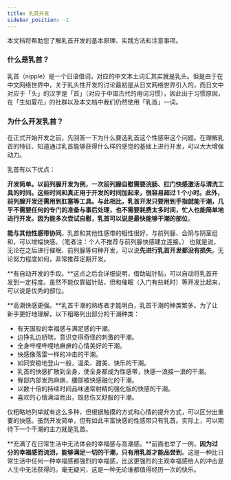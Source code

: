 ```yaml
---
title: 乳首开发
sidebar_position: -1
---
```


本文档将帮助您了解乳首开发的基本原理、实践方法和注意事项。

### 什么是乳首？

乳首（nipple）是一个日语借词，对应的中文本土词汇其实就是乳头。但是由于在中文网络世界中，关于乳头性开发的讨论最初是从日文网络世界引入的，而日文中对应于「头」的汉字是「首」（对应于中国古代的用词习惯），因此出于习惯原因，在「生如夏花」的社群以及本文档中我们仍然使用「乳首」一词。

### 为什么开发乳首？

在正式开始开发之前，先回答一下为什么要选乳首这个性感带这个问题。在理解乳首的特征、知道通过乳首能够获得什么样的感觉的基础上进行开发，可以大大增强动力。

乳首有以下优点：

**开发简单。**以前列腺开发为例，一次前列腺自慰需要浣肠、肛门快感激活与清洗工具的时间。这些时间和真正用于开发的时间加起来，很容易超过 1 个小时。此外，前列腺开发还需用到肛塞等工具。与此相比，乳首开发只要用到手指就能干潮，几乎不需要任何的专门的准备与事后处理，也不需要耗费太多时间，**忙人也能简单地进行开发**。因为能多次尝试自慰，乳首可以说是**最快能够干潮的部位**。

**能与其他性感带协同**。乳首和其他性感带的相性很好，与前列腺、会阴与阴茎组和，可以增幅快感。（笔者注：个人不推荐与前列腺快感建立连接。）
也就是说，无论在之后进行催眠、前列腺等何种开发，可以说**先进行乳首开发都没有损失**。无论努力程度如何，非常推荐定期开发。

**有自动开发的手段。**这点之后会详细说明，借助磁针贴，可以自动将乳首开发到一定程度。虽然不能仅靠磁针贴，但和催眠（入门有些耗时）等开发比起来，可以说是优秀的部位。

**高潮快感更强。**乳首干潮的熟练者才能明白，乳首干潮的种类繁多。为了让新手更好地理解，以下粗略列出部分的干潮种类：

-   有天国般的幸福感与满足感的干潮。
-   边挣扎边娇喘，意识变得奇怪的刺激的干潮。
-   全身哔哩哔哩地麻痹的心情美好的干潮。
-   快感像落雷一样的冲击的干潮。
-   如同安稳地登山一般，温柔、甜美、快乐的干潮。
-   乳首的快感扩散到全身，使全身都成为性感帯，快感一浪接一浪的干潮。
-   臀部内部发热麻痹，腰部被快感融化的干潮。
-   以数十倍的持续时间品味通常射精的强化版的快感的干潮。
-   喜欢的心情满溢而出，既悲伤又舒服的干潮。

仅粗略地列举就有这么多种，但根据触摸的方式和心情的提升方式，可以区分出重要的快感。虽然开发简单，但有如此丰富快感的性感带只有乳首。实际上，可以期待下一个干潮的主力就是乳首。

**充满了在日常生活中无法体会的幸福感与高潮感。**前面也举了一例，**因为过分的幸福感而流泪，能够满足一切的干潮，只有用乳首才能品尝到**。这是一种比日常生活中任何一种幸福感都强烈的幸福感，比这更强烈的主观幸福感给人的冲击是人生中无法获得的。毫无疑问，这是一种无论谁都值得经历一次的快乐。
